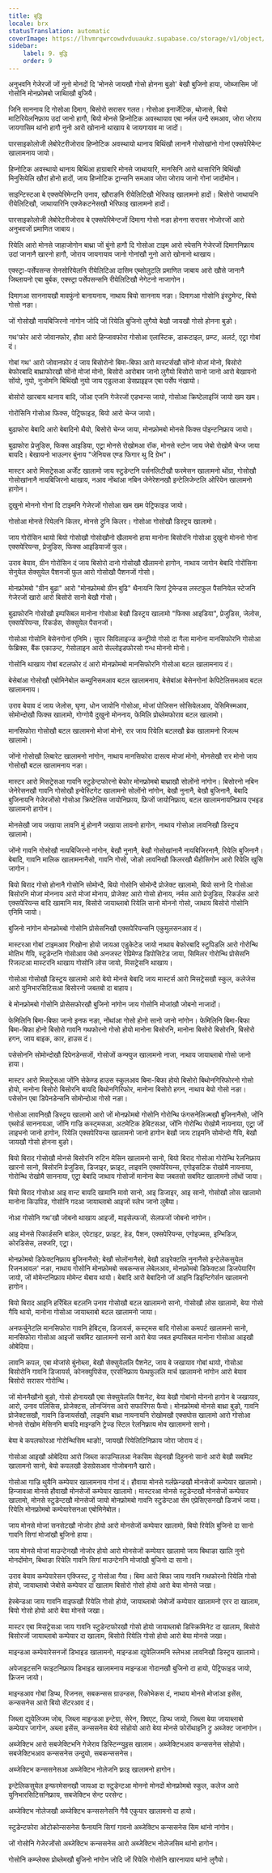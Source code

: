 ```yaml
---
title: बुद्धि
locale: brx
statusTranslation: automatic
coverImage: https://lhvmrqwrcowdvduuaukz.supabase.co/storage/v1/object/public/strapi-uploads/small_cover-educacion-fundamental.webp-2d51a7828a2b1309555be27f7e2a61a0.webp
sidebar:
    label: 9. बुद्धि
    order: 9
---
```

अनुभवनि गेजेरजों जों नुनो मोनदों दि 'मोनसे जायखौ गोसो होनना बुङो' बेखौ बुजिनो हाया, जोब्जासिम जों गोसोनि मोनफ्रोमबो जाथािखौ बुजियै।

जिनि साननाय दि गोसोआ दिमाग, बिसोरो सरासर गलत। गोसोआ इनार्जेटिक, थोजासे, बियो माटिरियेलनिफ्राय उदां जानो हागौ, बियो मोनसे हिप्नोटिक अवस्थायाव एबा नर्मल उन्दै समआव, जोरा जोराय जायगासिम थांनो हागौ नुनो आरो खोनानो थाखाय बे जायगायाव मा जादों।

पारसाइकोलोजी लेबोरेटरीजोराव हिप्नोटिक अवस्थायो थानाय बिथिंखौ लानानै गोसोखांनो गोनां एक्सपेरिमेन्ट खालामनाय जायो।

हिप्नोटिक अवस्थायो थानाय बिथिंआ हाग्राबारि मोनसे जाथायारि, मानसिनि आरो थासारिनि बिथिंखौ मिनुसियेलि खौरां होनो हादों, जाय हिप्नोटिक ट्रान्सनि समआव जोरा जोराय जानो गोनां जादोंमोन।

साइन्टिस्टआ बे एक्सपेरिमेन्टनि उनाव, खौराङनि रीयेलिटिखौ भेरिफाइ खालामनो हादों। बिसोरो जाथायनि रीयेलिटिखौ, जाथायारिनि एक्जेकटनेसखौ भेरिफाइ खालामनो हादों।

पारसाइकोलोजी लेबोरेटरीजोराव बे एक्सपेरिमेन्टजों दिमागा गोसो नङा होनना सरासर नोजोरजों आरो अनुभवजों प्रमाणित जाबाय।

रियेलि आरो मोनसे जाहाजोगोन बाथ्रा जों बुंनो हागौ दि गोसोआ टाइम आरो स्पेसनि गेजेरजों दिमागनिफ्राय उदां जानानै खारनो हागौ, जोराय जायगायाव जानो गोनांखौ नुनो आरो खोनानो थाखाय।

एक्स्ट्रा-पर्सेपसन्स सेनसोरियेलनि रीयेलिटिआ दासिम एब्सोलुटलि प्रमाणित जाबाय आरो खौसे जानानै जिब्लायनो एबा बुर्बक, एक्स्ट्रा पर्सेपसन्सनि रीयेलिटिखौ नेगेटनो नाजागोन।

दिमागआ साननायखौ मावफुंनो बानायनाय, नाथाय बियो साननाय नङा। दिमागआ गोसोनि इंस्ट्रुमेन्ट, बियो गोसो नङा।

जों गोसोखौ नायबिजिरनो नांगोन जोदि जों रियेलि बुजिनो लुगैयो बेखौ जायखौ गोसो होनना बुङो।

गथ'फोर आरो जोवानफोर, हौवा आरो हिन्जावफोरा गोसोआ एलास्टिक, डाकटाइल, प्रम्प्ट, अलर्ट, एट्र्रा गोबां दं।

गोबां गथ' आरो जोवानफोर दं जाय बिसोरोनो बिमा-बिफा आरो मास्टर्सखौ सोंनो मोजां मोनो, बिसोरो बेफोरबादि बाथ्राफोरखौ सोंनो मोजां मोनो, बिसोरो आरोबाव जानो लुगैयो बिसोरो सानो जानो आरो बेखायनो सोंयो, नुयो, नुजोमनि बिथिंखौ नुयो जाय एडुल्तआ डेसप्राइइज एबा पर्सेप नंखायो।

बोसोरो खारबाय थानाय बादि, जोंआ एजनि गेजेरजों एडभान्स जायो, गोसोआ क्रिष्टेलाइजिं जायो खम खम।

गोरोंसिनि गोसोआ फिक्स, पेट्रिफाइड, बियो आरो चेन्ज जायो।

बुढाफोरा बेबादि आरो बेबादिनो थैयो, बिसोरो चेन्ज जाया, मोनफ्रोमबो मोनसे फिक्स पोइन्टनिफ्राय जायो।

बुढाफोरा प्रेजुडिस, फिक्स आइडिया, एट्र्रा मोनसे रोखोमआ रॉक, मोनसे स्टोन जाय जेबो रोखोमै चेन्ज जाया बायदि। बेखायनो भाउल्गर बुंनाय "जेनियस एण्ड फिगार थु दि ग्रेभ"।

मास्टर आरो मिसट्रेसआ अर्जेंट खालामो जाय स्टुडेन्टनि पर्सनलिटीखौ फरमेसन खालामनो थोंग्रा, गोसोखौ गोसोखांनानै नायबिजिरनो थाखाय, नआव नोंथांआ नबिन जेनेरेशनखौ इन्टेलिजेन्टलि ओरियेन खालामनो हागोन।

दुखुनो मोननो गोनां दि टाइमनि गेजेरजों गोसोआ खम खम पेट्रिफाइड जायो।

गोसोआ मोनसे रियेलनि किलर, मोनसे ट्रुनि किलर। गोसोआ गोसोखौ डिस्ट्रय खालामो।

जाय गोरोंसिन थायो बियो गोसोखौ गोसोखौनो खैलामनो हाया मानोना बिसोरनि गोसोआ दुखुनो मोननो गोनां एक्सपेरियन्स, प्रेजुडिस, फिक्स आइडियाजों फुल।

उराव बेयाव, ग्रीन गोरोंसिन दं जाय बिसोरो दानो गोसोखौ खैलामनो हागोन, नाथाय जागोन बेबादि गोरोंसिना सेनुयेल सेक्सुयेल पैशनजों फुल आरो गोसोखौ पैशनजों गोसो।

मोनफ्रोमबो "ग्रीन बुढा" आरो "मोनफ्रोमबो ग्रीन बुढि" थैनायनि सिगां ट्रेमेन्डस लस्टफुल पैसनियेल स्टेजनि गेजेरजों खारो आरो बिसोरो सानो बेखौ गोसो।

बुढाफोरनि गोसोखौ इम्पसिबल मानोना गोसोआ बेखौ डिस्ट्रय खालामो "फिक्स आइडिया", प्रेजुडिस, जेलोस, एक्सपेरियन्स, रिकर्डस, सेक्सुयेल पैसनजों।

गोसोआ गोसोनि बेसेनगोनां एनिमि। सुपर सिविलाइज्ड कन्ट्रीयो गोसो दा गैला मानोना मानसिफोरनि गोसोआ फेब्रिक्स, बैंक एकाउन्ट, गेसोलाइन आरो सेल्लोइडफोरसो गन्ध मोननो मोनो।

गोसोनि थाखाय गोबां बटलफोर दं आरो मोनफ्रोमबो मानसिफोरनि गोसोआ बटल खालामनाय दं।

बेसेबांआ गोसोखौ एबोमिनेबोल कम्युनिसमआव बटल खालामनाय, बेसेबांआ बेसेनगोनां केपिटेलिसमआव बटल खालामनाय।

उराव बेयाव दं जाय जेलोस, घृणा, धोन जायोनि गोसोआ, मोजां पोजिसन सोसियेलआव, पेसिमिस्मआव, सोमोन्दोखौ फिक्स खालामो, गोग्गोयै दुखुनो मोननाय, फेमिलि प्रोब्लेमफोराव बटल खालामो।

मानसिफोरा गोसोखौ बटल खालामनो मोजां मोनो, रार जाय रियेलि बटलखौ ब्रेक खालामनो रिजल्भ खालामो।

जोंनो गोसोखौ लिबारेट खालामनो नांगोन, नाथाय मानसिफोरा दासत्व मोजां मोनो, मोनसेखौ रार मोनो जाय गोसोखौ बटल खालामनाय नङा।

मास्टर आरो मिसट्रेसआ गावनि स्टुडेन्टफोरनो बेफोर मोनफ्रोमबो बाथ्राखौ सोलोंनो नांगोन। बिसोरनो नबिन जेनेरेसनखौ गावनि गोसोखौ इन्वेस्टिगेट खालामनो सोलोंनो नांगोन, बेखौ नुनानै, बेखौ बुजिनानै, बेबादि बुजिनायनि गेजेरजोंसो गोसोआ क्रिष्टेलिस जायोनिफ्राय, फ्रिजों जायोनिफ्राय, बटल खालामनायनिफ्राय एभइड खालामनो हागोन।

मोनसेखौ जाय जखाया लावनि मुं होनानै जखाया लावनो हागोन, नाथाय गोसोआ लावनिखौ डिस्ट्रय खालामो।

जोंनो गावनि गोसोखौ नायबिजिरनो नांगोन, बेखौ नुनानै, बेखौ गोसोखांनानै नायबिजिरनानै, रियेलि बुजिनानै। बेबादि, गावनि मालिक खालामनानैसो, गावनि गोसो, जोङो लावनिखौ किलरखौ थैहोसिगोन आरो रियेलि खुसि जागोन।

बियो बिराद गोसो होनानै गोसोनि सोमोन्दै, बियो गोसोनि सोमोन्दै प्रोजेक्ट खालामो, बियो सानो दि गोसोआ बिसोरनि मोजां मोननाय आरो मोजां मोनाय, प्रोजेक्ट आरो गोसो होनाय, नर्मस आरो प्रेजुडिस, रिकर्डस आरो एक्सपेरियन्स बादि खामानि माव, बिसोरो जायाब्लाबो रियेलि सानो मोननो गोसो, जाथाय बिसोरो गोसोनि एनिमि जायो।

बुजिनो नांगोन मोनफ्रोमबो गोसोनि प्रोसेसनिखौ एक्सपेरियन्सनि एकुमुलसनआव दं।

मास्टरआ गोबां टाइमआव गिखोना होयो जायआ एडुकेटेड जायो नाथाय बेफोरबादि स्टुपिडलि आरो गोरोन्थि मोतिभ गैयि, स्टुडेन्टनि गोसोआव जेबो अनजस्ट रेप्रिमेण्ड डिपोसिटेड जाया, सिमिलर गोरोन्थि प्रोसेसनि रिजल्टआ मास्टरनि थाखाय गोसोनि लोस जायो, मिसट्रेसनि थाखाय।

गोसोआ गोसोखौ डिस्ट्रय खालामो आरो बेयो मोनसे बेबादि जाय मास्टर्स आरो मिसट्रेसखौ स्कुल, कलेजेस आरो युनिभारसिटिसआ बिसोरनो जबतबो दा बाहाय।

बे मोनफ्रोमबो गोसोनि प्रोसेसफोरखौ बुजिनो नांगोन जाय गोसोनि मोजांखौ जोबनो नाजादों।

फेमिलिनि बिमा-बिफा जानो इनफ नङा, नोंथांआ गोसो होनो सानो जानो नांगोन। फेमिलिनि बिमा-बिफा बिमा-बिफा होनो बिसोरो गावनि गथफोरनो गोसो होयो मानोना बिसोरनि, मानोना बिसोरो बिसोरनि, बिसोरो हगन, जाय बाइक, कार, हाउस दं।

पसेसोननि सोमोन्दोखौ दिपेनडेन्सजों, गोसोजों कन्फ्युज खालामनो नाजा, नाथाय जायाब्लाबो गोसो जानो हाया।

मास्टर आरो मिसट्रेसआ जोंनि सेकेण्ड हाउस स्कुलआव बिमा-बिफा होयो बिसोरो बिथोनगिरिफोरनो गोसो होयो, मानोना बिसोरो बिसोरनि बायदि बिथोनगिरिफोर, मानोना बिसोरो हगन, नाथाय बेयो गोसो नङा। पसेसोन एबा डिपेनडेन्सनि सोमोन्दोआ गोसो नङा।

गोसोआ लावनिखौ डिस्ट्रय खालामो आरो जों मोनफ्रोमबो गोसोनि गोरोन्थि फंगसनेलिज्मखौ बुजिनानैसो, जोंनि एब्सोर्ड साननायआ, जोंनि गाज्रि कस्ट्मसआ, अटमेटिक हेबिटसआ, जोंनि गोरोन्थि रोखोमै नायनाया, एट्र्रा जों लाइभनो जानो हागोन, रियेलि एक्सपेरियन्स खालामनो जानो हागोन बेखौ जाय टाइमनि सोमोन्दो गैयि, बेखौ जायखौ गोसो होनना बुङो।

बियो बिराद गोसोखौ मोनसे बिसोरनि रुटिन मेसिन खालामनो सानो, बियो बिराद गोसोआ गोरोन्थि रेलनिफ्राय खारनो सानो, बिसोरनि प्रेजुडिस, डिजाइर, फ्राइट, लाइवनि एक्सपेरियन्स, एगोइसटिक रोखोमै नायनाया, गोरोन्थि रोखोमै साननाया, एट्र्रा बेबादि जाथाय गोसोजों मानोना बेया जबतसो सबमिट खालामनो लोंथों जाया।

बियो बिराद गोसोआ आइ वान्ट बायदि खामानि मावो सानो, आइ डिजाइर, आइ सानो, गोसोखौ लोस खालामो मानोना किउपिड, गोसोनि गदआ जायाब्लाबो आइजों स्लेभ जानो लुबैया।

नोआ गोसोनि गथ'खौ जोबनो थाखाय आइजों, माइसेल्फजों, सेलफजों जोबनो नांगोन।

आइ मोनसे रिकार्डसनि बांडेल, एपेटाइट, फ्राइट, हेड, पैशन, एक्सपेरियन्स, एगोइज्मस, इन्भिडिज, कोरडिसेस, लक्जरि, एट्र्रा।

मोनफ्रोमबो डिफेक्टनिफ्राय बुजिनानैसो; बेखौ सोलोंनानैसो, बेखौ डाइरेक्टलि नुनानैसो इन्टेलेकसुयेल रिजनआवल' नङा, नाथाय गोसोनि मोनफ्रोमबो सबकन्सस लेबेलआव, मोनफ्रोमबो डिफेक्टआ डिजपेयारिंग जायो, जों मोमेन्टनिफ्राय मोमेन्ट थैबाय थायो। बेबादि आरो बेबादिनो जों आइनि डिइन्टिगेर्सन खालामनो हागोन।

बियो बिराद आइनि हर्रिबिल बटलनि उनाव गोसोखौ बटल खालामनो सानो, गोसोखौ लोस खालामो, बेया गोसो गैयि थायो, मानोना गोसोआ जायाब्लाबो बटल खालामनो जाया।

अनफर्चुनेटलि मानसिफोरा गावनि हेबिट्स, डिजायर्स, कस्ट्मस बादि गोसोआ कमपर्ट खालामनो सानो, मानसिफोरा गोसोआ आइजों सबमिट खालामनो सानो आरो बेया जबत इम्पसिबल मानोना गोसोआ आइखौ ओबेदिया।

लावनि कपल, एबा मोजांसे बुंनोब्ला, बेखौ सेक्सुयेललि पैशनेट, जाय बे जखायाव गोबां थायो, गोसोआ बिसोरोनि गावनि डिजायर्स, कोनक्युपिसेस, एरर्सनिफ्राय फेथफुललि मार्च खालामनो नांगोन आरो बेयाव बिसोरो सरासर गोरोन्थि।

जों मोननैखौनो बुङो, गोसो होनायखौ एबा सेक्सुयेललि पैशनेट, बेया बेखौ गोबांनो मोननो हागोन बे जखायाव, आरो, उनाव पलिसिस, प्रोजेक्टस, लोनजिंगस आरो सफारिंगस फैयो। मोनफ्रोमबो मोनसे बाथ्रा बुङो, गावनि प्रोजेक्टसखौ, गावनि डिजायर्सखौ, लाइवनि बाथ्रा नायनायनि रोखोमखौ एक्सपोस खालामो आरो गोसोआ मोनसे रोखोम मेसिननि बायदि माइन्डनि ट्रेज्ड स्टिल रेलनिफ्राय मोव खालामनो सानो।

बेया बे कपलफोरआ गोरोन्थिसिम थाङो!, जायखौ रियेलिटिनिफ्राय जोरा जोराय दं।

गोसोआ आइखौ ओबेदिया आरो जिब्ला काउन्सिलआ नेकसिम सेइनखौ दिहुननो सानो आरो बेखौ सबमिट खालामनो सानो, बेयो कपलखौ डेसग्रेसआव गोजोबनानै खारो।

गोसोआ गाज्रि थुयैनि कम्पेयार खालामनाय गोनां दं। हौवाया मोनसे गर्लफ्रेन्डखौ मोनसेजों कम्पेयार खालामो। हिन्जावआ मोनसे हौवाखौ मोनसेजों कम्पेयार खालामो। मास्टरआ मोनसे स्टुडेन्टखौ मोनसेजों कम्पेयार खालामो, मोनसे स्टुडेन्टखौ मोनसेजों जायो मोनफ्रोमबो गावनि स्टुडेन्टआ सेम एप्रेसिएसनखौ डिजार्भ जाया। रियेलि मोनफ्रोमबो कम्पेयारेसनआ एबोमिनेबोल।

जाय मोनसे मोजां सनसेटखौ नोजोर होयो आरो मोनसेजों कम्पेयार खालामो, बियो रियेलि बुजिनो दा सानो गावनि सिगां मोजांखौ बुजिनो हाया।

जाय मोनसे मोजां माउन्टेनखौ नोजोर होयो आरो मोनसेजों कम्पेयार खालामो जाय बिथाङा खालि नुनो मोनदोंमोन, बिथाङा रियेलि गावनि सिगां माउन्टेननि मोजांखौ बुजिनो दा सानो।

उराव बेयाव कम्पेयारेसन एक्जिस्ट, ट्रु गोसोआ गैया। बिमा आरो बिफा जाय गावनि गथफोरनो रियेलि गोसो होयो, जायाब्लाबो जेबोसे कम्पेयार दा खालाम बिसोरो गोसो होयो आरो बेया मोनसे जखा।

हेस्बेन्डआ जाय गावनि वाइफखौ रियेलि गोसो होयो, जायाब्लाबो जेबोजों कम्पेयार खालामनो एरर दा खालाम, बियो गोसो होयो आरो बेया मोनसे जखा।

मास्टर एबा मिसट्रेसआ जाय गावनि स्टुडेन्टफोरखौ गोसो होयो जायाब्लाबो डिस्क्रिमिनेट दा खालाम, बिसोरो बिसोरजों जायाब्लाबो कम्पेयार दा खालाम, बिसोरो रियेलि गोसो होयो आरो बेया मोनसे जखा।

माइन्डआ कम्पेयारेसनजों डिभाइड खालामनो, माइन्डआ द्युयेलिजमनि स्लेभआ लावनिखौ डिस्ट्रय खालामो।

अपेजाइटसनि फाइटनिफ्राय डिभाइड खालामनाय माइन्डआ गोदानखौ बुजिनो दा हायो, पेट्रिफाइड जायो, फ्रिजन जायो।

माइन्डआव गोबां डिप्थ, रिजनस, सबकन्सस ग्राउन्डस, रिकोभेकस दं, नाथाय मोनसे मोजांआ इसेंस, कन्ससनेस आरो बियो सेंटरआव दं।

जिब्ला द्युयेलिजम जोब, जिब्ला माइन्डआ इन्टेग्रा, सेरेन, क्विएट, डिप्थ जायो, जिब्ला बेया जायाब्लाबो कम्पेयार जागोन, अब्ला इसेंस, कन्ससनेस बेयो सोहोयो आरो बेया मोनसे फोरोंथाइनि ट्रु अब्जेक्ट जानांगोन।

अब्जेक्टिभ आरो सबजेक्टिभनि गेजेराव डिस्टिन्ग्युइस खालाम। अब्जेक्टिभआव कन्ससनेस सोहोयो। सबजेक्टिभआव कन्ससनेस उन्दुयो, सबकन्ससनेस।

अब्जेक्टिभ कन्ससनेसआ अब्जेक्टिभ नोलेजनि फ्राइ खालामनो हागोन।

इन्टेलिकसुयेल इन्फरमेसनखौ जायआ दा स्टुडेन्टआ मोननो मोनदों मोनफ्रोमबो स्कुल, कलेज आरो युनिभारसिटिसनिफ्राय, सबजेक्टिभ सेन्ट परसेन्ट।

अब्जेक्टिभ नोलेजखौ अब्जेक्टिभ कन्ससनेसनि गैयै एकुयार खालामनो दा हायो।

स्टुडेन्टफोरा ओटोकोन्ससनेस फैनायनि सिगां गावनो अब्जेक्टिभ कन्ससनेस सिम थांनो नांगोन।

जों गोसोनि गेजेरजोंसो अब्जेक्टिभ कन्ससनेस आरो अब्जेक्टिभ नोलेजसिम थांनो हागोन।

गोसोनि कम्प्लेक्स प्रोब्लेमखौ बुजिनो नांगोन जोदि जों रियेलि गोसोनि खारनायाव थांनो लुगैयो।
